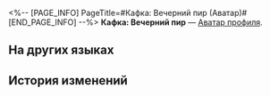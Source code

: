 <%-- [PAGE_INFO]
PageTitle=#Кафка: Вечерний пир (Аватар)#
[END_PAGE_INFO] --%>
{{Предмет Инфобокс
|Название    = Кафка: Вечерний пир
|id          = 200107
|Изображение = Аватар Кафка Вечерний пир.png
|Тип         = Аватар профиля
|Инвентарь   = 
|Редкость    = 5
|Эффект      = 
|Описание    = Кафка на особом задании.
|Источник1   = [[Аватар за открытие Чести Безымянных.]]
}}
{{Описание|''«Забудь всё, что случилось этой ночью».''}}
'''Кафка: Вечерний пир''' — [[Аватар профиля]].

==На других языках==
{{На других языках
|en   = Kafka: Dinner Party
|zhs  = 卡芙卡•夜宴
|zht  = 卡芙卡•夜宴
|ja   = カフカ・夜宴
|ko   = 카프카•저녁 연회
|es   = Kafka: Cena de gala
|fr   = Kafka&nbsp;: Dîner de fête
|ru   = Кафка: Вечерний пир
|th   = Kafka - งานเลี้ยงมื้อค่ำ
|vi   = Kafka - Tiệc Đêm
|de   = Kafka: Dinnerparty
|id   = Kafka - Perjamuan Malam
|pt   = Kafka: Festa de Jantar
}}

==История изменений==
{{История изменений|3.5}}